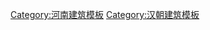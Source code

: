 {{Navbox
|name  = 中岳汉三阙
|title = 中岳汉三阙
|state = {{{state<includeonly>|collapsed</includeonly>}}}
|list1 = <div>
[[太室阙]]&nbsp;&nbsp;&nbsp;&nbsp;&nbsp;&nbsp;• 
[[少室阙]]&nbsp;&nbsp;&nbsp;&nbsp;&nbsp;&nbsp;• 
[[启母阙]]
</div>
[[Category:天地之中]]
}}
<noinclude>
[[Category:河南建筑模板]]
[[Category:汉朝建筑模板]]
</noinclude>